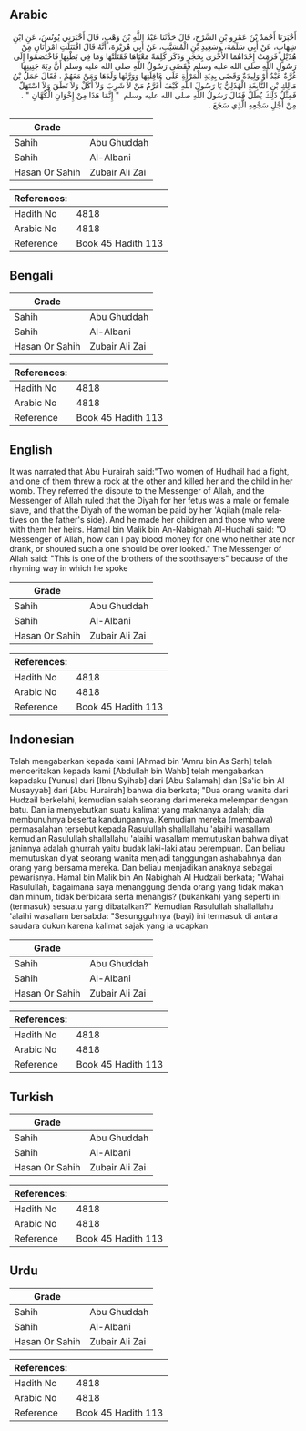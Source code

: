 ## Arabic


<div dir="rtl" lang="ar" style={{fontSize:'larger',backgroundColor:'#f8f9fa',padding:20}}>
أَخْبَرَنَا أَحْمَدُ بْنُ عَمْرِو بْنِ السَّرْحِ، قَالَ حَدَّثَنَا عَبْدُ اللَّهِ بْنُ وَهْبٍ، قَالَ أَخْبَرَنِي يُونُسُ، عَنِ ابْنِ شِهَابٍ، عَنْ أَبِي سَلَمَةَ، وَسَعِيدِ بْنِ الْمُسَيَّبِ، عَنْ أَبِي هُرَيْرَةَ، أَنَّهُ قَالَ اقْتَتَلَتِ امْرَأَتَانِ مِنْ هُذَيْلٍ فَرَمَتْ إِحْدَاهُمَا الأُخْرَى بِحَجَرٍ وَذَكَرَ كَلِمَةً مَعْنَاهَا فَقَتَلَتْهَا وَمَا فِي بَطْنِهَا فَاخْتَصَمُوا إِلَى رَسُولِ اللَّهِ صلى الله عليه وسلم فَقَضَى رَسُولُ اللَّهِ صلى الله عليه وسلم أَنَّ دِيَةَ جَنِينِهَا غُرَّةٌ عَبْدٌ أَوْ وَلِيدَةٌ وَقَضَى بِدِيَةِ الْمَرْأَةِ عَلَى عَاقِلَتِهَا وَوَرَّثَهَا وَلَدَهَا وَمَنْ مَعَهُمْ ‏.‏ فَقَالَ حَمَلُ بْنُ مَالِكِ بْنِ النَّابِغَةِ الْهُذَلِيُّ يَا رَسُولَ اللَّهِ كَيْفَ أُغَرَّمُ مَنْ لاَ شَرِبَ وَلاَ أَكَلْ وَلاَ نَطَقَ وَلاَ اسْتَهَلّ فَمِثْلُ ذَلِكَ يُطَلّ فَقَالَ رَسُولُ اللَّهِ صلى الله عليه وسلم ‏ "‏ إِنَّمَا هَذَا مِنْ إِخْوَانِ الْكُهَّانِ ‏"‏ ‏.‏ مِنْ أَجْلِ سَجْعِهِ الَّذِي سَجَعَ ‏.‏
</div>
<div style={{backgroundColor:'#f8f9fa',padding:20, marginBottom: 10}}><table> <thead> <tr> <th>Grade</th> <th></th> </tr> </thead> <tbody> <tr><td>Sahih</td><td>Abu Ghuddah</td></tr><tr><td>Sahih</td><td>Al-Albani</td></tr><tr><td>Hasan Or Sahih</td><td>Zubair Ali Zai</td></tr></tbody></table><table> <thead> <tr> <th>References:</th> <th></th> </tr> </thead> <tbody><tr><td>Hadith No</td><td>4818</td></tr><tr><td>Arabic No</td><td>4818</td></tr><tr><td>Reference</td><td>Book 45 Hadith 113</td></tr></tbody></table></div>

## Bengali


<div dir="ltr" lang="bn" style={{fontSize:'larger',backgroundColor:'#f8f9fa',padding:20}}>

</div>
<div style={{backgroundColor:'#f8f9fa',padding:20, marginBottom: 10}}><table> <thead> <tr> <th>Grade</th> <th></th> </tr> </thead> <tbody> <tr><td>Sahih</td><td>Abu Ghuddah</td></tr><tr><td>Sahih</td><td>Al-Albani</td></tr><tr><td>Hasan Or Sahih</td><td>Zubair Ali Zai</td></tr></tbody></table><table> <thead> <tr> <th>References:</th> <th></th> </tr> </thead> <tbody><tr><td>Hadith No</td><td>4818</td></tr><tr><td>Arabic No</td><td>4818</td></tr><tr><td>Reference</td><td>Book 45 Hadith 113</td></tr></tbody></table></div>

## English


<div dir="ltr" lang="en" style={{fontSize:'larger',backgroundColor:'#f8f9fa',padding:20}}>
It was narrated that Abu Hurairah said:"Two women of Hudhail had a fight, and one of them threw a rock at the other and killed her and the child in her womb. They referred the dispute to the Messenger of Allah, and the Messenger of Allah ruled that the Diyah for her fetus was a male or female slave, and that the Diyah of the woman be paid by her 'Aqilah (male relatives on the father's side). And he made her children and those who were with them her heirs. Hamal bin Malik bin An-Nabighah Al-Hudhali said: "O Messenger of Allah, how can I pay blood money for one who neither ate nor drank, or shouted such a one should be over looked." The Messenger of Allah said: "This is one of the brothers of the soothsayers" because of the rhyming way in which he spoke
</div>
<div style={{backgroundColor:'#f8f9fa',padding:20, marginBottom: 10}}><table> <thead> <tr> <th>Grade</th> <th></th> </tr> </thead> <tbody> <tr><td>Sahih</td><td>Abu Ghuddah</td></tr><tr><td>Sahih</td><td>Al-Albani</td></tr><tr><td>Hasan Or Sahih</td><td>Zubair Ali Zai</td></tr></tbody></table><table> <thead> <tr> <th>References:</th> <th></th> </tr> </thead> <tbody><tr><td>Hadith No</td><td>4818</td></tr><tr><td>Arabic No</td><td>4818</td></tr><tr><td>Reference</td><td>Book 45 Hadith 113</td></tr></tbody></table></div>

## Indonesian


<div dir="ltr" lang="id" style={{fontSize:'larger',backgroundColor:'#f8f9fa',padding:20}}>
Telah mengabarkan kepada kami [Ahmad bin 'Amru bin As Sarh] telah menceritakan kepada kami [Abdullah bin Wahb] telah mengabarkan kepadaku [Yunus] dari [Ibnu Syihab] dari [Abu Salamah] dan [Sa'id bin Al Musayyab] dari [Abu Hurairah] bahwa dia berkata; "Dua orang wanita dari Hudzail berkelahi, kemudian salah seorang dari mereka melempar dengan batu. Dan ia menyebutkan suatu kalimat yang maknanya adalah; dia membunuhnya beserta kandungannya. Kemudian mereka (membawa) permasalahan tersebut kepada Rasulullah shallallahu 'alaihi wasallam kemudian Rasulullah shallallahu 'alaihi wasallam memutuskan bahwa diyat janinnya adalah ghurrah yaitu budak laki-laki atau perempuan. Dan beliau memutuskan diyat seorang wanita menjadi tanggungan ashabahnya dan orang yang bersama mereka. Dan beliau menjadikan anaknya sebagai pewarisnya. Hamal bin Malik bin An Nabighah Al Hudzali berkata; "Wahai Rasulullah, bagaimana saya menanggung denda orang yang tidak makan dan minum, tidak berbicara serta menangis? (bukankah) yang seperti ini (termasuk) sesuatu yang dibatalkan?" Kemudian Rasulullah shallallahu 'alaihi wasallam bersabda: "Sesungguhnya (bayi) ini termasuk di antara saudara dukun karena kalimat sajak yang ia ucapkan
</div>
<div style={{backgroundColor:'#f8f9fa',padding:20, marginBottom: 10}}><table> <thead> <tr> <th>Grade</th> <th></th> </tr> </thead> <tbody> <tr><td>Sahih</td><td>Abu Ghuddah</td></tr><tr><td>Sahih</td><td>Al-Albani</td></tr><tr><td>Hasan Or Sahih</td><td>Zubair Ali Zai</td></tr></tbody></table><table> <thead> <tr> <th>References:</th> <th></th> </tr> </thead> <tbody><tr><td>Hadith No</td><td>4818</td></tr><tr><td>Arabic No</td><td>4818</td></tr><tr><td>Reference</td><td>Book 45 Hadith 113</td></tr></tbody></table></div>

## Turkish


<div dir="ltr" lang="tr" style={{fontSize:'larger',backgroundColor:'#f8f9fa',padding:20}}>

</div>
<div style={{backgroundColor:'#f8f9fa',padding:20, marginBottom: 10}}><table> <thead> <tr> <th>Grade</th> <th></th> </tr> </thead> <tbody> <tr><td>Sahih</td><td>Abu Ghuddah</td></tr><tr><td>Sahih</td><td>Al-Albani</td></tr><tr><td>Hasan Or Sahih</td><td>Zubair Ali Zai</td></tr></tbody></table><table> <thead> <tr> <th>References:</th> <th></th> </tr> </thead> <tbody><tr><td>Hadith No</td><td>4818</td></tr><tr><td>Arabic No</td><td>4818</td></tr><tr><td>Reference</td><td>Book 45 Hadith 113</td></tr></tbody></table></div>

## Urdu


<div dir="rtl" lang="ur" style={{fontSize:'larger',backgroundColor:'#f8f9fa',padding:20}}>

</div>
<div style={{backgroundColor:'#f8f9fa',padding:20, marginBottom: 10}}><table> <thead> <tr> <th>Grade</th> <th></th> </tr> </thead> <tbody> <tr><td>Sahih</td><td>Abu Ghuddah</td></tr><tr><td>Sahih</td><td>Al-Albani</td></tr><tr><td>Hasan Or Sahih</td><td>Zubair Ali Zai</td></tr></tbody></table><table> <thead> <tr> <th>References:</th> <th></th> </tr> </thead> <tbody><tr><td>Hadith No</td><td>4818</td></tr><tr><td>Arabic No</td><td>4818</td></tr><tr><td>Reference</td><td>Book 45 Hadith 113</td></tr></tbody></table></div>